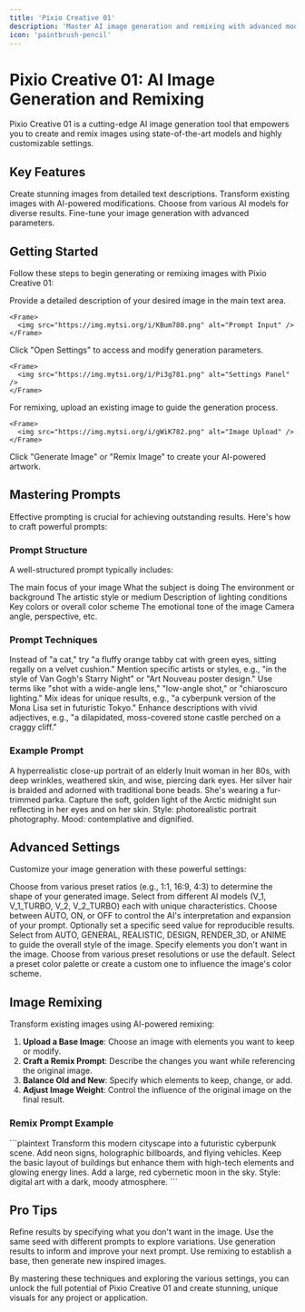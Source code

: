 ```yaml
---
title: 'Pixio Creative 01'
description: 'Master AI image generation and remixing with advanced models and customizable settings'
icon: 'paintbrush-pencil'
---
```


# Pixio Creative 01: AI Image Generation and Remixing

Pixio Creative 01 is a cutting-edge AI image generation tool that empowers you to create and remix images using state-of-the-art models and highly customizable settings.

## Key Features

<CardGroup cols={2}>
  <Card title="Text-to-Image Generation" icon="pencil">
    Create stunning images from detailed text descriptions.
  </Card>
  <Card title="Image Remixing" icon="rotate">
    Transform existing images with AI-powered modifications.
  </Card>
  <Card title="Multiple AI Models" icon="microchip">
    Choose from various AI models for diverse results.
  </Card>
  <Card title="Customizable Settings" icon="sliders">
    Fine-tune your image generation with advanced parameters.
  </Card>
</CardGroup>

## Getting Started

Follow these steps to begin generating or remixing images with Pixio Creative 01:

<Steps>
  <Step title="Enter Your Prompt">
    Provide a detailed description of your desired image in the main text area.
    
    <Frame>
      <img src="https://img.mytsi.org/i/KBum780.png" alt="Prompt Input" />
    </Frame>
  </Step>
  
  <Step title="Adjust Settings">
    Click "Open Settings" to access and modify generation parameters.
    
    <Frame>
      <img src="https://img.mytsi.org/i/Pi3g781.png" alt="Settings Panel" />
    </Frame>
  </Step>
  
  <Step title="Upload Image (Optional)">
    For remixing, upload an existing image to guide the generation process.
    
    <Frame>
      <img src="https://img.mytsi.org/i/gWiK782.png" alt="Image Upload" />
    </Frame>
  </Step>
  
  <Step title="Generate or Remix">
    Click "Generate Image" or "Remix Image" to create your AI-powered artwork.
  </Step>
</Steps>

## Mastering Prompts

Effective prompting is crucial for achieving outstanding results. Here's how to craft powerful prompts:

### Prompt Structure

A well-structured prompt typically includes:

<CardGroup cols={2}>
  <Card title="Subject" icon="user">
    The main focus of your image
  </Card>
  <Card title="Action/Pose" icon="person-running">
    What the subject is doing
  </Card>
  <Card title="Setting" icon="map">
    The environment or background
  </Card>
  <Card title="Style" icon="pen-swirl">
    The artistic style or medium
  </Card>
  <Card title="Lighting" icon="sun">
    Description of lighting conditions
  </Card>
  <Card title="Color Palette" icon="palette">
    Key colors or overall color scheme
  </Card>
  <Card title="Mood" icon="face-smile">
    The emotional tone of the image
  </Card>
  <Card title="Technical Details" icon="camera">
    Camera angle, perspective, etc.
  </Card>
</CardGroup>

### Prompt Techniques

<AccordionGroup>
  <Accordion title="Be Specific and Detailed" icon="list-ul">
    Instead of "a cat," try "a fluffy orange tabby cat with green eyes, sitting regally on a velvet cushion."
  </Accordion>
  
  <Accordion title="Use Artistic References" icon="palette">
    Mention specific artists or styles, e.g., "in the style of Van Gogh's Starry Night" or "Art Nouveau poster design."
  </Accordion>
  
  <Accordion title="Incorporate Technical Language" icon="camera">
    Use terms like "shot with a wide-angle lens," "low-angle shot," or "chiaroscuro lighting."
  </Accordion>
  
  <Accordion title="Combine Concepts" icon="object-group">
    Mix ideas for unique results, e.g., "a cyberpunk version of the Mona Lisa set in futuristic Tokyo."
  </Accordion>
  
  <Accordion title="Use Descriptive Adjectives" icon="font">
    Enhance descriptions with vivid adjectives, e.g., "a dilapidated, moss-covered stone castle perched on a craggy cliff."
  </Accordion>
</AccordionGroup>

### Example Prompt

  <CodeBlock>
    A hyperrealistic close-up portrait of an elderly Inuit woman in her 80s, with deep wrinkles, 
    weathered skin, and wise, piercing dark eyes. Her silver hair is braided and adorned with 
    traditional bone beads. She's wearing a fur-trimmed parka. Capture the soft, golden light 
    of the Arctic midnight sun reflecting in her eyes and on her skin. Style: photorealistic 
    portrait photography. Mood: contemplative and dignified.
  </CodeBlock>

## Advanced Settings

Customize your image generation with these powerful settings:

<AccordionGroup>
  <Accordion title="Aspect Ratio" icon="crop">
    Choose from various preset ratios (e.g., 1:1, 16:9, 4:3) to determine the shape of your generated image.
  </Accordion>
  
  <Accordion title="Model" icon="microchip">
    Select from different AI models (V_1, V_1_TURBO, V_2, V_2_TURBO) each with unique characteristics.
  </Accordion>
  
  <Accordion title="Magic Prompt Option" icon="sparkles">
    Choose between AUTO, ON, or OFF to control the AI's interpretation and expansion of your prompt.
  </Accordion>
  
  <Accordion title="Seed" icon="dice">
    Optionally set a specific seed value for reproducible results.
  </Accordion>
  
  <Accordion title="Style Type" icon="brush">
    Select from AUTO, GENERAL, REALISTIC, DESIGN, RENDER_3D, or ANIME to guide the overall style of the image.
  </Accordion>
  
  <Accordion title="Negative Prompt" icon="ban">
    Specify elements you don't want in the image.
  </Accordion>
  
  <Accordion title="Resolution" icon="expand">
    Choose from various preset resolutions or use the default.
  </Accordion>
  
  <Accordion title="Color Palette" icon="palette">
    Select a preset color palette or create a custom one to influence the image's color scheme.
  </Accordion>
</AccordionGroup>

## Image Remixing

Transform existing images using AI-powered remixing:

1. **Upload a Base Image**: Choose an image with elements you want to keep or modify.
2. **Craft a Remix Prompt**: Describe the changes you want while referencing the original image.
3. **Balance Old and New**: Specify which elements to keep, change, or add.
4. **Adjust Image Weight**: Control the influence of the original image on the final result.

### Remix Prompt Example

  <CodeBlock title="Remix Prompt">
    ```plaintext
    Transform this modern cityscape into a futuristic cyberpunk scene. Add neon signs, 
    holographic billboards, and flying vehicles. Keep the basic layout of buildings but 
    enhance them with high-tech elements and glowing energy lines. Add a large, red 
    cybernetic moon in the sky. Style: digital art with a dark, moody atmosphere.
    ```
  </CodeBlock>

## Pro Tips

<CardGroup cols={2}>
  <Card title="Use Negative Prompts" icon="minus">
    Refine results by specifying what you don't want in the image.
  </Card>
  <Card title="Experiment with Seeds" icon="seedling">
    Use the same seed with different prompts to explore variations.
  </Card>
  <Card title="Iterate and Refine" icon="rotate">
    Use generation results to inform and improve your next prompt.
  </Card>
  <Card title="Combine Remix and Generate" icon="object-group">
    Use remixing to establish a base, then generate new inspired images.
  </Card>
</CardGroup>

By mastering these techniques and exploring the various settings, you can unlock the full potential of Pixio Creative 01 and create stunning, unique visuals for any project or application.